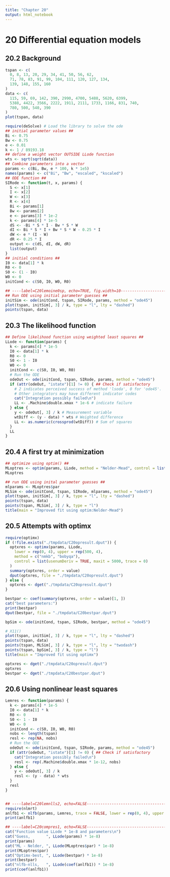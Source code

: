 ```yaml
---
title: "Chapter 20"
output: html_notebook
---
```


# 20 Differential equation models

## 20.2 Background

```r
tspan <- c(
  0, 8, 13, 20, 29, 34, 41, 50, 56, 62,
  71, 78, 83, 91, 99, 104, 111, 120, 127, 134,
  139, 148, 155, 160
)
data <- c(
  115, 59, 69, 142, 390, 2990, 4700, 5488, 5620, 6399,
  5388, 4422, 3566, 2222, 1911, 2111, 1733, 1166, 831, 740,
  780, 500, 540, 390
)
plot(tspan, data)
```

```r
require(deSolve) # Load the library to solve the ode
## initial parameter values ##
Bi <- 0.75
Bw <- 0.75
e <- 0.01
k <- 1 / 89193.18
## define a weight vector OUTSIDE LLode function
wts <- sqrt(sqrt(data))
## Combine parameters into a vector
params <- c(Bi, Bw, e * 100, k * 1e5)
names(params) <- c("Bi", "Bw", "escaled", "kscaled")
## ODE function ##
SIRode <- function(t, x, params) {
  S <- x[1]
  I <- x[2]
  W <- x[3]
  R <- x[4]
  Bi <- params[1]
  Bw <- params[2]
  e <- params[3] * 1e-2
  k <- params[4] * 1e-5
  dS <- -Bi * S * I - Bw * S * W
  dI <- Bi * S * I + Bw * S * W - 0.25 * I
  dW <- e * (I - W)
  dR <- 0.25 * I
  output <- c(dS, dI, dW, dR)
  list(output)
}
## initial conditions ##
I0 <- data[1] * k
R0 <- 0
S0 <- (1 - I0)
W0 <- 0
initCond <- c(S0, I0, W0, R0)
```

```r
## ----label=C20lemoine0sp, echo=TRUE, fig.width=10------------------------
## Run ODE using initial parameter guesses ##
initSim <- ode(initCond, tspan, SIRode, params, method = "ode45")
plot(tspan, initSim[, 3] / k, type = "l", lty = "dashed")
points(tspan, data)
```

## 20.3 The likelihood function

```r
## Define likelihood function using weighted least squares ##
LLode <- function(params) {
  k <- params[4] * 1e-5
  I0 <- data[1] * k
  R0 <- 0
  S0 <- 1 - I0
  W0 <- 0
  initCond <- c(S0, I0, W0, R0)
  # Run the ODE
  odeOut <- ode(initCond, tspan, SIRode, params, method = "ode45")
  if (attr(odeOut, "istate")[1] != 0) { ## Check if satisfactory
    # 2 indicates perceived success of method 'lsoda', 0 for 'ode45'.
    # Other integrators may have different indicator codes
    cat("Integration possibly failed\n")
    LL <- .Machine$double.xmax * 1e-6 # indicate failure
  } else {
    y <- odeOut[, 3] / k # Measurement variable
    wtDiff <- (y - data) * wts # Weighted difference
    LL <- as.numeric(crossprod(wtDiff)) # Sum of squares
  }
  LL
}
```

## 20.4 A first try at minimization

```r
## optimize using optim() ##
MLoptres <- optim(params, LLode, method = "Nelder-Mead", control = list(trace = 0, maxit = 5000))
MLoptres
```

```r
## run ODE using inital parameter guesses ##
mlparams <- MLoptres$par
MLSim <- ode(initCond, tspan, SIRode, mlparams, method = "ode45")
plot(tspan, initSim[, 3] / k, type = "l", lty = "dashed")
points(tspan, data)
points(tspan, MLSim[, 3] / k, type = "l")
title(main = "Improved fit using optim:Nelder-Mead")
```

## 20.5 Attempts with optimx

```r
require(optimx)
if (!file.exists("./tmpdata/C20opresult.dput")) {
  optxres <- optimx(params, LLode,
    lower = rep(0, 4), upper = rep(500, 4),
    method = c("nmkb", "bobyqa"),
    control = list(usenumDeriv = TRUE, maxit = 5000, trace = 0)
  )
  summary(optxres, order = value)
  dput(optxres, file = "./tmpdata/C20opresult.dput")
} else {
  optxres <- dget("./tmpdata/C20opresult.dput")
}
```

```r
bestpar <- coef(summary(optxres, order = value)[1, ])
cat("best parameters:")
print(bestpar)
dput(bestpar, file = "./tmpdata/C20bestpar.dput")

bpSim <- ode(initCond, tspan, SIRode, bestpar, method = "ode45")
```

```r
# X11()
plot(tspan, initSim[, 3] / k, type = "l", lty = "dashed")
points(tspan, data)
points(tspan, MLSim[, 3] / k, type = "l", lty = "twodash")
points(tspan, bpSim[, 3] / k, type = "l")
title(main = "Improved fit using optimx")
```

```r
optxres <- dget("./tmpdata/C20opresult.dput")
optxres
bestpar <- dget("./tmpdata/C20bestpar.dput")
```

## 20.6 Using nonlinear least squares

```r
Lemres <- function(params) {
  k <- params[4] * 1e-5
  I0 <- data[1] * k
  R0 <- 0
  S0 <- 1 - I0
  W0 <- 0
  initCond <- c(S0, I0, W0, R0)
  nobs <- length(tspan)
  resl <- rep(NA, nobs)
  # Run the ODE
  odeOut <- ode(initCond, tspan, SIRode, params, method = "ode45")
  if (attr(odeOut, "istate")[1] != 0) { ## Check if satisfactory
    cat("Integration possibly failed\n")
    resl <- rep(.Machine$double.xmax * 1e-12, nobs)
  } else {
    y <- odeOut[, 3] / k
    resl <- (y - data) * wts
  }
  resl
}


## ----label=C20lemnlls2, echo=FALSE---------------------------------------
require(nlmrt)
anlfb1 <- nlfb(params, Lemres, trace = FALSE, lower = rep(0, 4), upper = rep(500, 4))
print(anlfb1)
```

```r
## ----label=C20compres1, echo=FALSE---------------------------------------
cat("Function value LLode * 1e-8 and parameters\n")
cat("Guess,       ", LLode(params) * 1e-8)
print(params)
cat("ML - Nelder, ", LLode(MLoptres$par) * 1e-8)
print(MLoptres$par)
cat("Optimx-best, ", LLode(bestpar) * 1e-8)
print(bestpar)
cat("nlfb-nlls,   ", LLode(coef(anlfb1)) * 1e-8)
print(coef(anlfb1))
```
